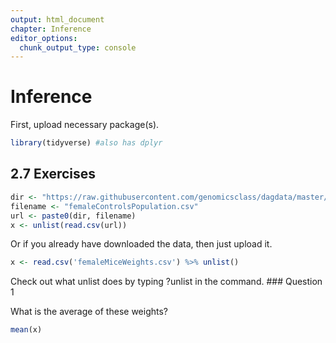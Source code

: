 ```yaml
---
output: html_document
chapter: Inference
editor_options:
  chunk_output_type: console
---
```

# Inference
First, upload necessary package(s).
```r
library(tidyverse) #also has dplyr
```
## 2.7 Exercises 

```r
dir <- "https://raw.githubusercontent.com/genomicsclass/dagdata/master/inst/extdata/"
filename <- "femaleControlsPopulation.csv"
url <- paste0(dir, filename)
x <- unlist(read.csv(url))
```

Or if you already have downloaded the data, then just upload it.

```r
x <- read.csv('femaleMiceWeights.csv') %>% unlist()
```

Check out what unlist does by typing ?unlist in the command. 
### Question 1

<div class="question">
What is the average of these weights?
</div>

<div class="answer">

```r
mean(x)
```